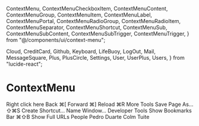 
  ContextMenu,
  ContextMenuCheckboxItem,
  ContextMenuContent,
  ContextMenuGroup,
  ContextMenuItem,
  ContextMenuLabel,
  ContextMenuPortal,
  ContextMenuRadioGroup,
  ContextMenuRadioItem,
  ContextMenuSeparator,
  ContextMenuShortcut,
  ContextMenuSub,
  ContextMenuSubContent,
  ContextMenuSubTrigger,
  ContextMenuTrigger,
} from "@/components/ui/context-menu";

  Cloud,
  CreditCard,
  Github,
  Keyboard,
  LifeBuoy,
  LogOut,
  Mail,
  MessageSquare,
  Plus,
  PlusCircle,
  Settings,
  User,
  UserPlus,
  Users,
} from "lucide-react";

<Meta title="ContextMenu" component={ContextMenu} />

# ContextMenu

<ContextMenu>
  <ContextMenuTrigger className="flex h-[150px] w-[300px] items-center justify-center rounded-md border border-dashed border-slate-200 text-sm dark:border-slate-700">
    Right click here
  </ContextMenuTrigger>
  <ContextMenuContent className="w-64">
    <ContextMenuItem inset>
      Back
      <ContextMenuShortcut>⌘[</ContextMenuShortcut>
    </ContextMenuItem>
    <ContextMenuItem inset disabled>
      Forward
      <ContextMenuShortcut>⌘]</ContextMenuShortcut>
    </ContextMenuItem>
    <ContextMenuItem inset>
      Reload
      <ContextMenuShortcut>⌘R</ContextMenuShortcut>
    </ContextMenuItem>
    <ContextMenuSub>
      <ContextMenuSubTrigger inset>More Tools</ContextMenuSubTrigger>
      <ContextMenuSubContent className="w-48">
        <ContextMenuItem>
          Save Page As...
          <ContextMenuShortcut>⇧⌘S</ContextMenuShortcut>
        </ContextMenuItem>
        <ContextMenuItem>Create Shortcut...</ContextMenuItem>
        <ContextMenuItem>Name Window...</ContextMenuItem>
        <ContextMenuSeparator />
        <ContextMenuItem>Developer Tools</ContextMenuItem>
      </ContextMenuSubContent>
    </ContextMenuSub>
    <ContextMenuSeparator />
    <ContextMenuCheckboxItem checked>
      Show Bookmarks Bar
      <ContextMenuShortcut>⌘⇧B</ContextMenuShortcut>
    </ContextMenuCheckboxItem>
    <ContextMenuCheckboxItem>Show Full URLs</ContextMenuCheckboxItem>
    <ContextMenuSeparator />
    <ContextMenuRadioGroup value="pedro">
      <ContextMenuLabel inset>People</ContextMenuLabel>
      <ContextMenuSeparator />
      <ContextMenuRadioItem value="pedro">Pedro Duarte</ContextMenuRadioItem>
      <ContextMenuRadioItem value="colm">Colm Tuite</ContextMenuRadioItem>
    </ContextMenuRadioGroup>
  </ContextMenuContent>
</ContextMenu>
